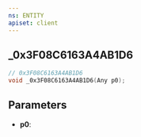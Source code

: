 ```yaml
---
ns: ENTITY
apiset: client
---
```

## _0x3F08C6163A4AB1D6

```c
// 0x3F08C6163A4AB1D6
void _0x3F08C6163A4AB1D6(Any p0);
```


## Parameters
* **p0**: